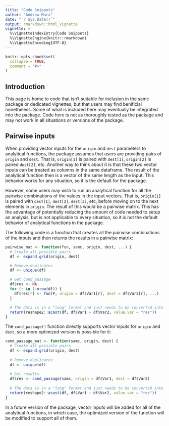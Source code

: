 ```yaml
---
title: "Code Snippets"
author: "Andrew Marx"
date: "`r Sys.Date()`"
output: rmarkdown::html_vignette
vignette: >
  %\VignetteIndexEntry{Code Snippets}
  %\VignetteEngine{knitr::rmarkdown}
  %\VignetteEncoding{UTF-8}
---
```


```r
knitr::opts_chunk$set(
  collapse = TRUE,
  comment = "#>"
)
```

## Introduction

This page is home to code that isn't suitable for inclusion in the samc package or dedicated vignettes, but that users may find benificial nonetheless. Some of what is included here may eventually be integrated into the package. Code here is not as thoroughly tested as the package and may not work in all situations or versions of the package.


## Pairwise inputs

When providing vector inputs for the `origin` and `dest` parameters to analytical functions, the package assumes that users are providing pairs of `origin` and `dest`. That is, `origin[1]` is paired with `dest[1]`, `origin[2]` is paired `dest[2]`, etc. Another way to think about it is that these two vector inputs can be treated as columns in the same dataframe. The result of the analytical function then is a vector of the same length as the input. This behavior works for any situation, so it is the default for the package.

However, some users may wish to run an analytical function for all the pairwise combinations of the values in the input vectors. That is, `origin[1]` is paired with `dest[1]`, `dest[2]`, `dest[3]`, etc, before moving on to the next elements in `origin`. The result of this would be a pairwise matrix. This has the advantage of potentially reducing the amount of code needed to setup an analysis, but is not applicable to every situation, so it is not the default behavior of analytical functions in the package. 

The following code is a function that creates all the pairwise combinations of the inputs and then returns the results in a pairwise matrix:

```r
pairwise_mat <- function(fun, samc, origin, dest, ...) {
  # Create all possible pairs
  df <- expand.grid(origin, dest)

  # Remove duplicates
  df <- unique(df)

  # Get cond_passage
  df$res <- NA
  for (r in 1:nrow(df)) {
    df$res[r] <- fun(P, origin = df$Var1[r], dest = df$Var2[r], ...)
  }

  # The data is in a "long" format and just needs to be converted into a "wide" format
  return(reshape2::acast(df, df$Var1 ~ df$Var2, value.var = "res"))
}
```


The `cond_passage()` function directly supports vector inputs for `origin` and `dest`, so a more optimized version is possible for it:

```r
cond_passage_mat <- function(samc, origin, dest) {
  # Create all possible pairs
  df <- expand.grid(origin, dest)
  
  # Remove duplicates
  df <- unique(df)
  
  # Get results
  df$res <- cond_passage(samc, origin = df$Var1, dest = df$Var2)
  
  # The data is in a "long" format and just needs to be converted into a "wide" format
  return(reshape2::acast(df, df$Var1 ~ df$Var2, value.var = "res"))
}

```

In a future version of the package, vector inputs will be added for all of the analytical functions, in which case, the optimized version of the function will be modified to support all of them.
